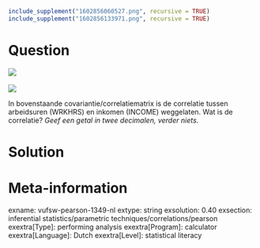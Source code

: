 ```r
include_supplement("1602856060527.png", recursive = TRUE)
include_supplement("1602856133971.png", recursive = TRUE)
```

Question
========
  
![](1602856060527.png) 
  
![](1602856133971.png)
  
In bovenstaande covariantie/correlatiematrix is de correlatie tussen
arbeidsuren (WRKHRS) en inkomen (INCOME) weggelaten. Wat is de
correlatie? *Geef een getal in twee decimalen, verder niets.*


Solution
========











Meta-information
================
exname: vufsw-pearson-1349-nl
extype: string
exsolution: 0.40
exsection: inferential statistics/parametric techniques/correlations/pearson
exextra[Type]: performing analysis
exextra[Program]: calculator
exextra[Language]: Dutch
exextra[Level]: statistical literacy

